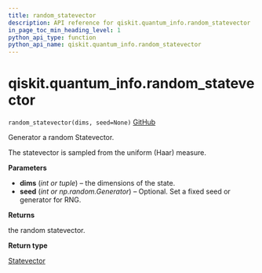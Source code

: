 ```yaml
---
title: random_statevector
description: API reference for qiskit.quantum_info.random_statevector
in_page_toc_min_heading_level: 1
python_api_type: function
python_api_name: qiskit.quantum_info.random_statevector
---
```


# qiskit.quantum\_info.random\_statevector

<span id="qiskit.quantum_info.random_statevector" />

`random_statevector(dims, seed=None)` [GitHub](https://github.com/qiskit/qiskit/tree/stable/0.23/qiskit/quantum_info/states/random.py "view source code")

Generator a random Statevector.

The statevector is sampled from the uniform (Haar) measure.

**Parameters**

*   **dims** (*int or tuple*) – the dimensions of the state.
*   **seed** (*int or np.random.Generator*) – Optional. Set a fixed seed or generator for RNG.

**Returns**

the random statevector.

**Return type**

[Statevector](qiskit.quantum_info.Statevector "qiskit.quantum_info.Statevector")


